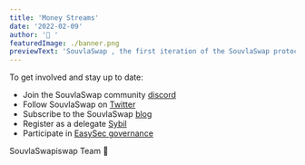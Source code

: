```yaml
---
title: 'Money Streams'
date: '2022-02-09'
author: '🦄 '
featuredImage: ./banner.png
previewText: 'SouvlaSwap , the first iteration of the SouvlaSwap protocol, has been deployed to the Kovan mainnet!'
---
```



To get involved and stay up to date:

- Join the SouvlaSwap community [discord](https://discord.gg/FCfyBSbCU5)
- Follow SouvlaSwap on [Twitter](https://twitter.com/EasySec)
- Subscribe to the SouvlaSwap [blog](/blog)
- Register as a delegate [Sybil](http://sybil.org/)
- Participate in [EasySec governance](http://gov.EasySec.org/)

SouvlaSwapiswap Team
🦄
